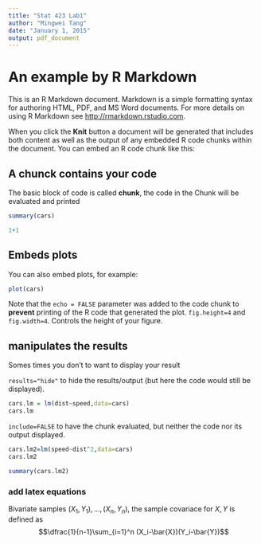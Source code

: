 ```yaml
---
title: "Stat 423 Lab1"
author: "Mingwei Tang"
date: "January 1, 2015"
output: pdf_document
---
```

# An example by R Markdown
This is an R Markdown document. Markdown is a simple formatting syntax for authoring HTML, PDF, and MS Word documents. For more details on using R Markdown see <http://rmarkdown.rstudio.com>.

When you click the **Knit** button a document will be generated that includes both content as well as the output of any embedded R code chunks within the document. You can embed an R code chunk like this:


## A chunck contains your code

The basic block of code is called __chunk__, the code in the Chunk will be evaluated and printed
```r
summary(cars)
```

```r
1+1
```


## Embeds plots
You can also embed plots, for example:

```r
plot(cars)
```

Note that the `echo = FALSE` parameter was added to the code chunk to **prevent** printing of the R code that generated the plot. `fig.height=4` and `fig.width=4`. Controls the height of your figure. 

## manipulates the results 
Somes times you don't to want to display your result

`results="hide"` to hide the results/output (but here the code would still be displayed).

```r
cars.lm = lm(dist~speed,data=cars)
cars.lm
```
`include=FALSE` to have the chunk evaluated, but neither the code nor its output displayed.
```r
cars.lm2=lm(speed~dist^2,data=cars)
cars.lm2
```


```r
summary(cars.lm2)
```

### add latex equations
Bivariate samples $(X_1,Y_1),\ldots,(X_n,Y_n)$, the sample covariace for $X,Y$ is defined as 
$$\dfrac{1}{n-1}\sum_{i=1}^n (X_i-\bar{X})(Y_i-\bar{Y})$$








